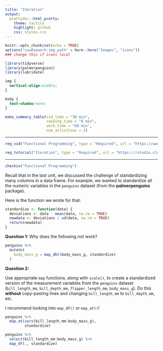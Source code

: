 ```yaml
---
title: "Iteration"
output:
  prettydoc::html_pretty:
    theme: tactile
    highlight: github
    css: styles.css
---
```


```r
knitr::opts_chunk$set(echo = TRUE)
options("couRsework-img_path" = here::here("Images", "icons")) 
### change this if icons local
```

```r
library(tidyverse)
library(palmerpenguins)
library(lubridate)
```


```css
img {
  vertical-align:middle;
}

body {
  text-shadow:none;
}

```


```r
make_summary_table(vid_time = "30 min", 
                   reading_time = "0 min", 
                   work_time = "60 min", 
                   num_activities = 2)
```

---

```r
req_vid("Functional Programming", type = "Required", url = "https://www.youtube.com/embed/lq2a4m8TMYo")
```

```r
req_tutorial("Iteration", type = "Required", url = "https://rstudio.cloud/learn/primers/5")
```

---

```r
checkin("Functional Programming")
```

Recall that in the last unit, we discussed the challenge of standardizing many
columns in a data frame.  For example, we wanted to standardize all the numeric 
variables in the `penguins` dataset (from the **palmerpenguins** package).

Here is the function we wrote for that:

```r
standardize <- function(data) {
  deviations <- data - mean(data, na.rm = TRUE)
  newdata <- deviations / sd(data, na.rm = TRUE)
  return(newdata)
}
```


**Question 1:** Why does the following not work?

```r
penguins %>%
  mutate(
    body_mass_g = map_dbl(body_mass_g, standardize)
  )
```

<!-- The `map_dbl()` function expects a single output from a list or atomic vector. -->
<!-- If you use `safely(standardize)` you should get the following error:  -->

<!-- ``` -->
<!-- Error: Result 1 must be a single double, not a list of length 2 -->
<!-- ``` -->

<!-- This means that `map_dbl()` expects that the result should have length 1!  -->


**Question 2:** 

Use appropriate `map` functions, along with `scale()`, to create
a standardized version of the measurement variables from the `penguins` dataset
(`bill_length_mm`, `bill_depth_mm`, `flipper_length_mm`, `body_mass_g`).
Do this **without** copy-pasting lines and changing `bill_length_mm` to
`bill_depth_mm`, etc.

I recommend looking into `map_df()` or `map_at()`! 

```r

penguins %>%
  map_at(vars(bill_length_mm:body_mass_g), 
         standardize)

penguins %>% 
  select(bill_length_mm:body_mass_g) %>% 
  map_df(., standardize)

```

